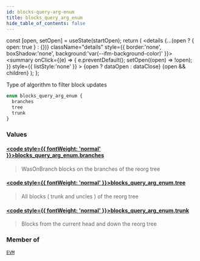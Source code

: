 ```yaml
---
id: blocks-query-arg-enum
title: blocks_query_arg_enum
hide_table_of_contents: false
---
```







  const [open, setOpen] = useState(startOpen);
  return (
    <details {...(open ? { open: true } : {})} className="details" style={{ border:'none', boxShadow:'none', background:'var(--ifm-background-color)' }}>
      <summary
        onClick={(e) => {
          e.preventDefault();
          setOpen((open) => !open);
        }}
        style={{ listStyle:'none' }}
      >
      {open ? dataOpen : dataClose}
      </summary>
      {open && children}
    </details>
  );
};




Type of algorithm to filter block updates


```graphql
enum blocks_query_arg_enum {
  branches
  tree
  trunk
}
```




### Values

#### [<code style={{ fontWeight: 'normal' }}>blocks_query_arg_enum.<b>branches</b></code>](#) 
> WasOnBranch blocks on the branches of the reorg tree
> 

#### [<code style={{ fontWeight: 'normal' }}>blocks_query_arg_enum.<b>tree</b></code>](#) 
> All blocks ( trunk and uncles ) of the reorg tree
> 

#### [<code style={{ fontWeight: 'normal' }}>blocks_query_arg_enum.<b>trunk</b></code>](#) 
> Blocks from the current head and down the reorg tree
> 



### Member of

[`EVM`](/docs/graphql-reference/queries/evm)  <Badge class="secondary" text="query"/>

